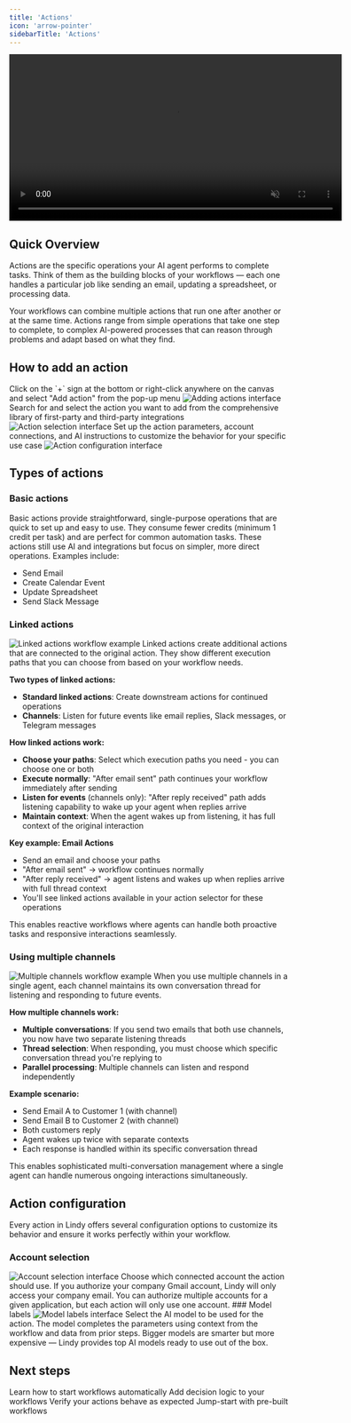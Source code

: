 ```yaml
---
title: 'Actions'
icon: 'arrow-pointer'
sidebarTitle: 'Actions'
---
```

<div style={{ display: 'flex', justifyContent: 'center', margin: '2rem 0' }}>
  <div className="video-card">
    <video
      src="https://lindy-docs-content.nyc3.digitaloceanspaces.com/Actions.mp4"
      width="600"
      autoPlay
      muted
      loop
      playsInline
      style={{ display: 'block', width: '100%', borderRadius: '16px' }}
    />
  </div>
</div>

## Quick Overview

Actions are the specific operations your AI agent performs to complete tasks. Think of them as the building blocks of your workflows — each one handles a particular job like sending an email, updating a spreadsheet, or processing data.

Your workflows can combine multiple actions that run one after another or at the same time. Actions range from simple operations that take one step to complete, to complex AI-powered processes that can reason through problems and adapt based on what they find.


## How to add an action
<Steps>
  <Step title="Click the plus button">
    Click on the `+` sign at the bottom or right-click anywhere on the canvas and select "Add action" from the pop-up menu 
    <Frame>
      <img src="/lindy-brand-assets/actions_1.png" alt="Adding actions interface" />
    </Frame>
  </Step>
  <Step title="Select your action">
    Search for and select the action you want to add from the comprehensive library of first-party and third-party integrations
    <Frame>
      <img src="/lindy-brand-assets/actions_2.png" alt="Action selection interface" />
    </Frame>
  </Step>
  <Step title="Configure the action">
    Set up the action parameters, account connections, and AI instructions to customize the behavior for your specific use case
    <Frame>
      <img src="/lindy-brand-assets/actions_3.png" alt="Action configuration interface" />
    </Frame>
  </Step>
</Steps>


## Types of actions

### Basic actions
Basic actions provide straightforward, single-purpose operations that are quick to set up and easy to use. They consume fewer credits (minimum 1 credit per task) and are perfect for common automation tasks. These actions still use AI and integrations but focus on simpler, more direct operations. Examples include:
- Send Email
- Create Calendar Event
- Update Spreadsheet
- Send Slack Message

### Linked actions
<Frame>
  <img src="/lindy-brand-assets/actions_6.png" alt="Linked actions workflow example" />
</Frame>
Linked actions create additional actions that are connected to the original action. They show different execution paths that you can choose from based on your workflow needs.

**Two types of linked actions:**
- **Standard linked actions**: Create downstream actions for continued operations
- **Channels**: Listen for future events like email replies, Slack messages, or Telegram messages

**How linked actions work:**
- **Choose your paths**: Select which execution paths you need - you can choose one or both
- **Execute normally**: "After email sent" path continues your workflow immediately after sending
- **Listen for events** (channels only): "After reply received" path adds listening capability to wake up your agent when replies arrive
- **Maintain context**: When the agent wakes up from listening, it has full context of the original interaction

**Key example: Email Actions**
- Send an email and choose your paths
- "After email sent" → workflow continues normally  
- "After reply received" → agent listens and wakes up when replies arrive with full thread context
- You'll see linked actions available in your action selector for these operations

This enables reactive workflows where agents can handle both proactive tasks and responsive interactions seamlessly.

### Using multiple channels
<Frame>
  <img src="/lindy-brand-assets/actions_5.png" alt="Multiple channels workflow example" />
</Frame>
When you use multiple channels in a single agent, each channel maintains its own conversation thread for listening and responding to future events.

**How multiple channels work:**
- **Multiple conversations**: If you send two emails that both use channels, you now have two separate listening threads
- **Thread selection**: When responding, you must choose which specific conversation thread you're replying to
- **Parallel processing**: Multiple channels can listen and respond independently

**Example scenario:**
- Send Email A to Customer 1 (with channel)
- Send Email B to Customer 2 (with channel)  
- Both customers reply
- Agent wakes up twice with separate contexts
- Each response is handled within its specific conversation thread

This enables sophisticated multi-conversation management where a single agent can handle numerous ongoing interactions simultaneously.


## Action configuration
Every action in Lindy offers several configuration options to customize its behavior and ensure it works perfectly within your workflow.
### Account selection
<Frame>
  <img src="/lindy-brand-assets/actions_7.png" alt="Account selection interface" />
</Frame>
Choose which connected account the action should use. If you authorize your company Gmail account, Lindy will only access your company email. You can authorize multiple accounts for a given application, but each action will only use one account.
### Model labels
<Frame>
  <img src="/lindy-brand-assets/actions_8.png" alt="Model labels interface" />
</Frame>
Select the AI model to be used for the action. The model completes the parameters using context from the workflow and data from prior steps. Bigger models are smarter but more expensive — Lindy provides top AI models ready to use out of the box.

## Next steps

<CardGroup cols={2}>
  <Card title="Understanding Triggers" href="/fundamentals/lindy-101/triggers" icon="bolt">
    Learn how to start workflows automatically
  </Card>
  <Card title="Conditions" href="/fundamentals/lindy-101/conditions" icon="network-wired">
    Add decision logic to your workflows
  </Card>
  <Card title="Testing Workflows" href="/testing/test-panel" icon="play">
    Verify your actions behave as expected
  </Card>
  <Card title="Templates" href="/fundamentals/lindy-101/templates" icon="clipboard-list">
    Jump-start with pre-built workflows
  </Card>
</CardGroup>